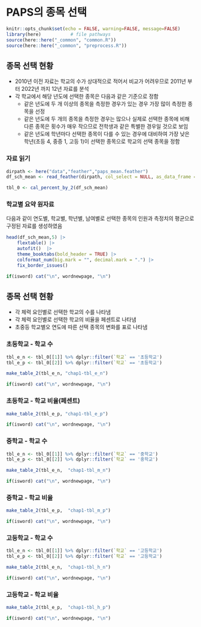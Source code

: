 # PAPS의 종목 선택


```r
knitr::opts_chunk$set(echo = FALSE, warning=FALSE, message=FALSE)
library(here)           # file pathways
source(here::here("_common", "common.R"))
source(here::here("_common", "preprocess.R"))
```


## 종목 선택 현황

- 2010년 이전 자료는 학교의 수가 상대적으로 적어서 비교가 어려우므로 2011년 부터 2022년 까지  12년 자료를 분석
- 각 학교에서 해당 년도에 선택한 종목은 다음과 같은 기준으로 정함
  + 같은 년도에 두 개 이상의 종목을 측정한 경우가 있는 경우 가장 많이 측정한 종목을 선정
  + 같은 년도에 두 개의 종목을 측정한 경우는 많으나 실제로 선택한 종목에 비해 다른 종목은 횟수가 매우 작으므로 전학생과 같은 특별한 경우일 것으로 보임
  + 같은 년도에 학년마다 선택한 종목이 다를 수 있는 경우에 대비하여 가장 낮은 학년(초등 4, 중증 1, 고등 1)이 선택한 종목으로 학교의 선택 종목을 정함
  
  

### 자료 읽기

```r
dirpath <- here("data","feather","paps_mean.feather")
df_sch_mean <- read_feather(dirpath, col_select = NULL, as_data_frame = TRUE, mmap = TRUE)

tbl_0 <- cal_percent_by_2(df_sch_mean)
```

###  학교별 요약 원자료

다음과 같이 연도별, 학교별, 학년별, 남여별로 선택한 종목의 인원과 측정치의 평균으로 구정된 자료를 생성하였음



```r
head(df_sch_mean,5) |> 
    flextable() |> 
    autofit()  |>
    theme_booktabs(bold_header = TRUE) |>
    colformat_num(big.mark = "", decimal.mark = ".") |>
    fix_border_issues()
```

```r
if(isword) cat("\n", wordnewpage, "\n")
```

## 종목 선택 현황

- 각 체력 요인별로 선택한 학교의 수를 나타냄
- 각 체력 요인별로 선택한 학교의 비율을 페센트로 나타냄
- 초중등 학교별오 연도에 따른 선택 종목의 변화를 표로 나타냄

### 초등학교 - 학교 수



```r
tbl_e_n <- tbl_0[[1]] %>% dplyr::filter(`학교` == '초등학교')
tbl_e_p <- tbl_0[[2]] %>% dplyr::filter(`학교` == '초등학교')
```


```r
make_table_2(tbl_e_n, "chap1-tbl_e_n")
```

```r
if(isword) cat("\n", wordnewpage, "\n")
```

### 초등학교 - 학교 비율(페센트)



```r
make_table_2(tbl_e_p, "chap1-tbl_e_p")

```


```r
if(isword) cat("\n", wordnewpage, "\n")
```


### 중학교 - 학교 수

```r
tbl_e_n <- tbl_0[[1]] %>% dplyr::filter(`학교` == '중학교')
tbl_e_p <- tbl_0[[2]] %>% dplyr::filter(`학교` == '중학교')
```


```r
make_table_2(tbl_e_n,  "chap1-tbl_m_n")
```

```r
if(isword) cat("\n", wordnewpage, "\n")
```

### 중학교 - 학교 비율

```r
make_table_2(tbl_e_p,  "chap1-tbl_m_p")

```


```r
if(isword) cat("\n", wordnewpage, "\n")
```


### 고등학교 - 학교 수

```r
tbl_e_n <- tbl_0[[1]] %>% dplyr::filter(`학교` == '고등학교')
tbl_e_p <- tbl_0[[2]] %>% dplyr::filter(`학교` == '고등학교')
```


```r
make_table_2(tbl_e_n,  "chap1-tbl_h_n")
```

```r
if(isword) cat("\n", wordnewpage, "\n")
```

### 고등학교 - 학교 비율

```r
make_table_2(tbl_e_p,  "chap1-tbl_h_p")

```


```r
if(isword) cat("\n", wordnewpage, "\n")
```



